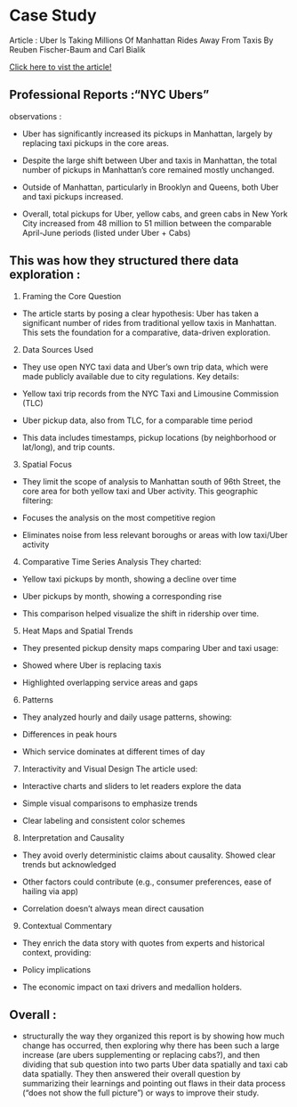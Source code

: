 
# Case Study {-}

Article : Uber Is Taking Millions Of Manhattan Rides Away From Taxis By Reuben Fischer-Baum and Carl Bialik

[Click here to vist the article!](https://fivethirtyeight.com/features/uber-is-taking-millions-of-manhattan-rides-away-from-taxis/)

## Professional Reports :"NYC Ubers"
observations : 

- Uber has significantly increased its pickups in Manhattan, largely by replacing taxi pickups in the core areas. 

- Despite the large shift between Uber and taxis in Manhattan, the total number of pickups in Manhattan's core remained mostly unchanged.

- Outside of Manhattan, particularly in Brooklyn and Queens, both Uber and taxi pickups increased.

- Overall, total pickups for Uber, yellow cabs, and green cabs in New York City increased from 48 million to 51 million between the comparable April-June periods (listed under Uber + Cabs)


## This was how they structured there data exploration :

1. Framing the Core Question
- The article starts by posing a clear hypothesis: Uber has taken a significant number of rides from traditional yellow taxis in Manhattan. This sets the foundation for a comparative, data-driven exploration.

2. Data Sources Used
- They use open NYC taxi data and Uber’s own trip data, which were made publicly available due to city regulations. Key details:

- Yellow taxi trip records from the NYC Taxi and Limousine Commission (TLC)

- Uber pickup data, also from TLC, for a comparable time period

- This data includes timestamps, pickup locations (by neighborhood or lat/long), and trip counts.

3. Spatial Focus
- They limit the scope of analysis to Manhattan south of 96th Street, the core area for both yellow taxi and Uber activity. This geographic filtering:

- Focuses the analysis on the most competitive region

- Eliminates noise from less relevant boroughs or areas with low taxi/Uber activity

4. Comparative Time Series Analysis
They charted:

- Yellow taxi pickups by month, showing a decline over time

- Uber pickups by month, showing a corresponding rise

- This comparison helped visualize the shift in ridership over time.

5. Heat Maps and Spatial Trends
- They presented pickup density maps comparing Uber and taxi usage:

- Showed where Uber is replacing taxis

- Highlighted overlapping service areas and gaps

6. Patterns
- They analyzed hourly and daily usage patterns, showing:

- Differences in peak hours

- Which service dominates at different times of day

7. Interactivity and Visual Design
The article used:

- Interactive charts and sliders to let readers explore the data

- Simple visual comparisons to emphasize trends

- Clear labeling and consistent color schemes 

8. Interpretation and Causality
- They avoid overly deterministic claims about causality. Showed clear trends but acknowledged

- Other factors could contribute (e.g., consumer preferences, ease of hailing via app)

- Correlation doesn’t always mean direct causation

9. Contextual Commentary
- They enrich the data story with quotes from experts and historical context, providing:

- Policy implications

- The economic impact on taxi drivers and medallion holders. 


## Overall : 

- structurally the way they organized this report is by showing how much change has occurred, then exploring why there has been such a large increase (are ubers supplementing or replacing cabs?), and then dividing that sub question into two parts Uber data spatially and taxi cab data spatially. They then answered their overall question by summarizing their learnings and pointing out flaws in their data process ("does not show the full picture") or ways to improve their study.
